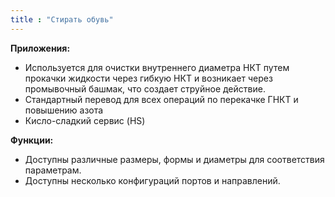 ```yaml
---
title : "Стирать обувь"
---
```


**Приложения:**

*   Используется для очистки внутреннего диаметра НКТ путем прокачки жидкости через гибкую НКТ и возникает через промывочный башмак, что создает струйное действие.
*   Стандартный перевод для всех операций по перекачке ГНКТ и повышению азота
*   Кисло-сладкий сервис (HS)

**Функции:**

*   Доступны различные размеры, формы и диаметры для соответствия параметрам.
*   Доступны несколько конфигураций портов и направлений.